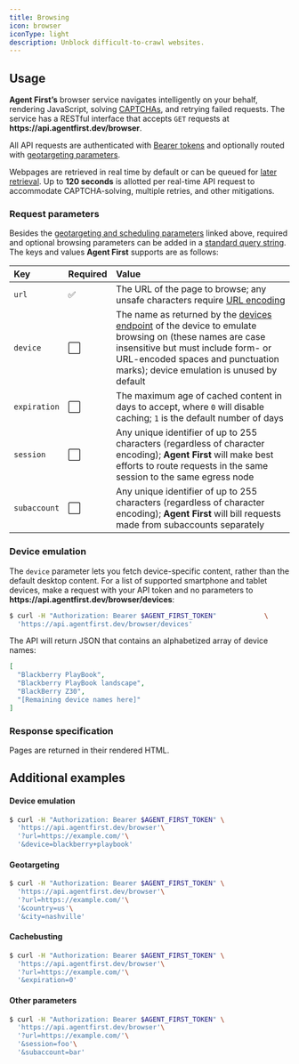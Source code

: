 ```yaml
---
title: Browsing
icon: browser
iconType: light
description: Unblock difficult-to-crawl websites.
---
```



<Reference endpoint="browser" />

## Usage

**Agent First’s** browser service navigates intelligently on your behalf, rendering JavaScript,
solving [CAPTCHAs](https://www.ibm.com/topics/captcha), and retrying failed requests. The service
has a RESTful interface that accepts `GET` requests at
**https://&zwj;api.agentfirst.dev/browser**.

All API requests are authenticated with [Bearer tokens](authentication) and optionally routed with
[geotargeting parameters](geotargeting).

Webpages are retrieved in real time by default or can be queued for [later retrieval](scheduling).
Up to **120 seconds** is allotted per real-time API request to accommodate CAPTCHA-solving, multiple
retries, and other mitigations.

### Request parameters

Besides the [geotargeting and scheduling parameters](#usage) linked above, required and optional
browsing parameters can be added in a
[standard query string](https://developer.mozilla.org/en-US/docs/Learn/Common_questions/What_is_a_URL#parameters).
The keys and values **Agent First** supports are as follows:

| Key           | Required | Value                                                                                                                                                                                                                                               |
| :------------ | :------- | :-------------------------------------------------------------------------------------------------------------------------------------------------------------------------------------------------------------------------------------------------- |
| `url`         | ✅       | The URL of the page to browse; any unsafe characters require [URL encoding](https://developer.mozilla.org/en-US/docs/Glossary/Percent-encoding)                                                                                                     |
| `device`      | ⬜       | The name as returned by the [devices endpoint](#device-emulation) of the device to emulate browsing on (these names are case insensitive but must include form- or URL-encoded spaces and punctuation marks); device emulation is unused by default |
| `expiration`  | ⬜       | The maximum age of cached content in days to accept, where `0` will disable caching; `1` is the default number of days                                                                                                                              |
| `session`     | ⬜       | Any unique identifier of up to 255 characters (regardless of character encoding); **Agent First** will make best efforts to route requests in the same session to the same egress node                                                              |
| `subaccount`  | ⬜       | Any unique identifier of up to 255 characters (regardless of character encoding); **Agent First** will bill requests made from subaccounts separately                                                                                               |

### Device emulation

The `device` parameter lets you fetch device-specific content, rather than the default desktop
content. For a list of supported smartphone and tablet devices, make a request with your API token
and no parameters to **https://&zwj;api.agentfirst.dev/browser/devices**:

```bash
$ curl -H "Authorization: Bearer $AGENT_FIRST_TOKEN"            \
  'https://api.agentfirst.dev/browser/devices'
```

The API will return JSON that contains an alphabetized array of device names:

```json
[
  "Blackberry PlayBook",
  "Blackberry PlayBook landscape",
  "BlackBerry Z30",
  "[Remaining device names here]"
]
```

### Response specification

Pages are returned in their rendered HTML.

## Additional examples

#### Device emulation

```bash
$ curl -H "Authorization: Bearer $AGENT_FIRST_TOKEN" \
  'https://api.agentfirst.dev/browser'\
  '?url=https://example.com/'\
  '&device=blackberry+playbook'
```

#### Geotargeting

```bash
$ curl -H "Authorization: Bearer $AGENT_FIRST_TOKEN" \
  'https://api.agentfirst.dev/browser'\
  '?url=https://example.com/'\
  '&country=us'\
  '&city=nashville'
```

#### Cachebusting

```bash
$ curl -H "Authorization: Bearer $AGENT_FIRST_TOKEN" \
  'https://api.agentfirst.dev/browser'\
  '?url=https://example.com/'\
  '&expiration=0'
```

#### Other parameters

```bash
$ curl -H "Authorization: Bearer $AGENT_FIRST_TOKEN" \
  'https://api.agentfirst.dev/browser'\
  '?url=https://example.com/'\
  '&session=foo'\
  '&subaccount=bar'
```

